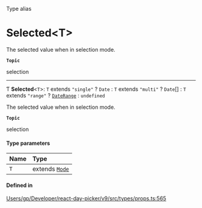 <SectionTitle>Type alias</SectionTitle>

# Selected\<T\>

<Description>

The selected value when in selection mode.

**`Topic`**

selection

</Description>

---

Ƭ **Selected**\<`T`\>: `T` extends ``"single"`` ? `Date` : `T` extends ``"multi"`` ? `Date`[] : `T` extends ``"range"`` ? [`DateRange`](/api/types/DateRange.md) : `undefined`

The selected value when in selection mode.

**`Topic`**

selection

#### Type parameters

| Name | Type |
| :------ | :------ |
| `T` | extends [`Mode`](/api/types/Mode.md) |

#### Defined in

[Users/gp/Developer/react-day-picker/v9/src/types/props.ts:565](https://github.com/gpbl/react-day-picker/blob/4d332a01b/src/types/props.ts#L565)
